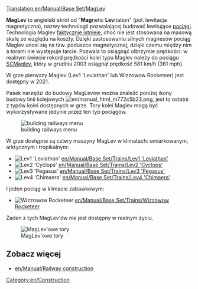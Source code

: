 [[Translation:en/Manual/Base Set/MagLev]]
{{en/types of railways}}

'''MagLev''' to angielski skrót od "'''Mag'''netic '''Lev'''itation" (pol. lewitacja magnetyczna), nazwy technologii pozwalającej budować lewitujące [[pl/Manual/Pociągi|pociągi]]. Technologia Maglev [http://en.wikipedia.org/wiki/Maglev faktycznie istnieje], choć nie jest stosowana na masową skalę ze względu na koszty. Dzięki zastosowaniu silnych magnesów pociąg Maglev unosi się na tzw. poduszce magnetycznej, dzięki czemu między nim a torami nie występuje tarcie. Pozwala to osiągnąć olbrzymie prędkości: w realnym świecie rekord prędkości kolei typu Maglev należy do pociągu [https://en.wikipedia.org/wiki/SCMaglev SCMaglev], który w grudniu 2003 osiągnął prędkość 581 km/h (361 mph).

W grze pierwszy Maglev (Lev1 'Leviathan' lub Wizzowow Rocketeer) jest dostępny w 2021.

Pasek narzędzi do budowy MagLevów można znaleźć poniżej ikony budowy linii kolejowych [[File:en/manual html m772c5b23.png]], jest to ostatni z typów kolei dostępnych w grze. Tory kolei Maglev mogą być wykorzystywane jedynie przez ten typ pociągów. 

[[File:en/Openttd-rail1.png|none|building railways menu]]

W grze dostępne są cztery maszyny MagLev w klimatach: umiarkowanym, arktycznym i tropikalnym:
*[[File:en/Lev1leviathan.png|Lev1 'Leviathan']] [[en/Manual/Base Set/Trains/Lev1 'Leviathan']]
*[[File:en/Lev2cyclops.png|Lev2 'Cyclops']] [[en/Manual/Base Set/Trains/Lev2 'Cyclops']]
*[[File:en/Lev3pegasus.png|Lev3 'Pegasus']] [[en/Manual/Base Set/Trains/Lev3 'Pegasus']]
*[[File:en/Lev4chimaerarhead.png|Lev4 'Chimaera']] [[en/Manual/Base Set/Trains/Lev4 'Chimaera']]
I jeden pociąg w klimacie zabawkowym:
*[[File:en/Wizzowowrocketeer.png|Wizzowow Rocketeer]] [[en/Manual/Base Set/Trains/Wizzowow Rocketeer]]

Żaden z tych MagLev'ów nie jest dostępny w realnym życiu.

[[File:en/MaglevTemp.png|none|frame|MagLev'owe tory]]

==Zobacz więcej==
*[[en/Manual/Railway construction]]

[[Category:en/Construction]]